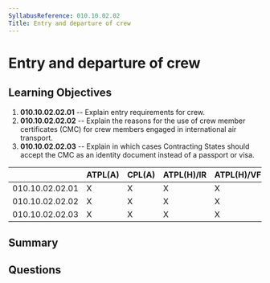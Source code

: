 ```yaml
---
SyllabusReference: 010.10.02.02
Title: Entry and departure of crew
---
```


# Entry and departure of crew

## Learning Objectives

1.  **010.10.02.02.01** -- Explain entry requirements for crew.
2.  **010.10.02.02.02** -- Explain the reasons for the use of crew member
    certificates (CMC) for crew members engaged in international air transport.
3.  **010.10.02.02.03** -- Explain in which cases Contracting States should
    accept the CMC as an identity document instead of a passport or visa.

|                 | ATPL(A) | CPL(A) | ATPL(H)/IR | ATPL(H)/VFR | CPL(H) | IR | CBIR(A) |
| --------------- | ------- | ------ | ---------- | ----------- | ------ | -- | ------- |
| 010.10.02.02.01 | X       | X      | X          | X           | X      |    |         |
| 010.10.02.02.02 | X       | X      | X          | X           | X      |    |         |
| 010.10.02.02.03 | X       | X      | X          | X           | X      |    |         |

## Summary

## Questions

